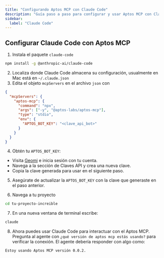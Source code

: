 ```yaml
---
title: "Configurando Aptos MCP con Claude Code"
description: "Guía paso a paso para configurar y usar Aptos MCP con Claude Code para desarrollo blockchain"
sidebar:
  label: "Claude Code"
---
```


## Configurar Claude Code con Aptos MCP

1. Instala el paquete `claude-code`

```bash
npm install -g @anthropic-ai/claude-code
```

2. Localiza donde Claude Code almacena su configuración, usualmente en Mac está en `~/.claude.json`
3. Edita el objeto `mcpServers` en el archivo `json` con

```json
{
  "mcpServers": {
    "aptos-mcp": {
      "command": "npx",
      "args": ["-y", "@aptos-labs/aptos-mcp"],
      "type": "stdio",
      "env": {
        "APTOS_BOT_KEY": "<clave_api_bot>"
      }
    }
  }
}
```

4. Obtén tu `APTOS_BOT_KEY`:

- Visita [Geomi](https://geomi.dev/) e inicia sesión con tu cuenta.
- Navega a la sección de Claves API y crea una nueva clave.
- Copia la clave generada para usar en el siguiente paso.

5. Asegúrate de actualizar la `APTOS_BOT_KEY` con la clave que generaste en el paso anterior.

6. Navega a tu proyecto

```bash
cd tu-proyecto-increible
```

7. En una nueva ventana de terminal escribe:

```bash
claude
```

8. Ahora puedes usar Claude Code para interactuar con el Aptos MCP. Pregunta al agente con `¿qué versión de aptos mcp estás usando?` para verificar la conexión. El agente debería responder con algo como:

```text
Estoy usando Aptos MCP versión 0.0.2.
```

